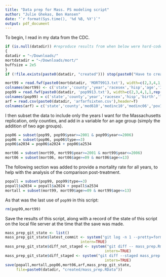 ```yaml
---
title: "Data prep for Mass. PS modeling script"
author: "Julie Ghekas, Ben Hansen"
date: "`r format(Sys.time(), '%d %B, %Y')`"
output: pdf_document
---
```


To begin, I read in my data from the CDC.

```r
if (is.null(datadir)) #reproduce results from when below were hard-coded; see dot-Renviron-template.txt
{
datadir = "~/Downloads/" 
mortdatadir = "~/Downloads/mort/"
buffsize = 2e5
}
if (!file.exists(paste0(datadir, "created"))) stop(paste0("Have to create 'created' subdir of ", datadir))

mort99 = read.fwf(paste0(mortdatadir, 'MORT9913.txt'), width=c(2,3,4,1,1,2,4,3,4), buffersize=buffsize)
colnames(mort99) <- c('state','county','year','racesex','hisp','age','ICD10cause','cause','deaths')
pop99 = read.fwf(paste0(datadir, 'pop9913.txt'), width=c(2,3,4,1,1,rep(8,14),25,1), buffersize=buffsize)
colnames(pop99) = c('state','county','year','racesex','hisp','birth','l1','a14','a59','a1014','a1519','a2024','a2534','a3544','a4554','a5564','a6574','a7584','a85','name','type')
arf = read.csv(paste0(datadir, 'arfarfsixten.csv'),header=T)
colnames(arf) = c('state','county','med610','medinc10','medinc06','pov10','pov06','ins10','ins06','unemp10','unemp06')
```

I then subset the data to include only the years I want for the Massachusetts replication, only counties, and add in a variable for an age group (simply the addition of two age groups).

```r
pop06 = subset(pop99, pop99$year>=2001 & pop99$year<=2006)
pop06 = subset(pop06, pop06$type==3)
pop06$a2034 = pop06$a2024 + pop06$a2534

mort06 = subset(mort99, mort99$year>=2001 & mort99$year<=2006)
mort06 = subset(mort06, mort06$age>=09 & mort06$age<=13)

```

The following section was added to provide a mortality rate for all years, to help with the analysis of the comparison post-treatment.

```r
popall = subset(pop99, pop99$type==3)
popall$a2034 = popall$a2024 + popall$a2534
mortall = subset(mort99, mort99$age>=09 & mort99$age<=13)

```

As that was the last use of `pop99` in this script:
```r
rm(pop99,mort99)
```

Save the results of this script, along with a record of the state of
this script on the local file server at the time that the save was
made.

```r
mass_prep_git_state <- list()
mass_prep_git_state$latest_commit <- system("git log -n 1 --pretty=format:%h -- mass_prep.Rmd",
                                  intern=TRUE)
mass_prep_git_state$diff_not_staged <- system("git diff -- mass_prep.Rmd",
                                             intern=TRUE)
mass_prep_git_state$diff_staged <- system("git diff --staged mass_prep.Rmd",
                                             intern=TRUE)
save(popall,mortall,pop06,mort06,arf,mass_prep_git_state,
     file=paste0(datadir, "created/mass_prep.RData"))
```
 
